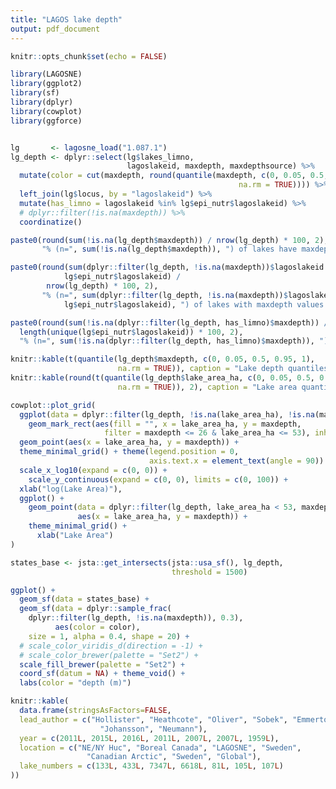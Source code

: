 ```yaml
---
title: "LAGOS lake depth"
output: pdf_document
---
```


```r
knitr::opts_chunk$set(echo = FALSE)
```

```r
library(LAGOSNE)
library(ggplot2)
library(sf)
library(dplyr)
library(cowplot)
library(ggforce)


lg       <- lagosne_load("1.087.1")
lg_depth <- dplyr::select(lg$lakes_limno, 
                          lagoslakeid, maxdepth, maxdepthsource) %>% 
  mutate(color = cut(maxdepth, round(quantile(maxdepth, c(0, 0.05, 0.5, 0.95, 1), 
                                                   na.rm = TRUE)))) %>% 
  left_join(lg$locus, by = "lagoslakeid") %>%
  mutate(has_limno = lagoslakeid %in% lg$epi_nutr$lagoslakeid) %>%
  # dplyr::filter(!is.na(maxdepth)) %>%
  coordinatize()
```

```r
paste0(round(sum(!is.na(lg_depth$maxdepth)) / nrow(lg_depth) * 100, 2),
       "% (n=", sum(!is.na(lg_depth$maxdepth)), ") of lakes have maxdepth values.")

paste0(round(sum(dplyr::filter(lg_depth, !is.na(maxdepth))$lagoslakeid %in% 
            lg$epi_nutr$lagoslakeid) / 
        nrow(lg_depth) * 100, 2), 
       "% (n=", sum(dplyr::filter(lg_depth, !is.na(maxdepth))$lagoslakeid %in% 
            lg$epi_nutr$lagoslakeid), ") of lakes with maxdepth values have limno data.")

paste0(round(sum(!is.na(dplyr::filter(lg_depth, has_limno)$maxdepth)) / 
  length(unique(lg$epi_nutr$lagoslakeid)) * 100, 2), 
  "% (n=", sum(!is.na(dplyr::filter(lg_depth, has_limno)$maxdepth)), ") of lakes with limno data have maxdepth values.")
```

```r
knitr::kable(t(quantile(lg_depth$maxdepth, c(0, 0.05, 0.5, 0.95, 1), 
                        na.rm = TRUE)), caption = "Lake depth quantiles")
knitr::kable(round(t(quantile(lg_depth$lake_area_ha, c(0, 0.05, 0.5, 0.95, 1), 
                        na.rm = TRUE)), 2), caption = "Lake area quantiles")

cowplot::plot_grid(
  ggplot(data = dplyr::filter(lg_depth, !is.na(lake_area_ha), !is.na(maxdepth))) + 
    geom_mark_rect(aes(fill = "", x = lake_area_ha, y = maxdepth,
                     filter = maxdepth <= 26 & lake_area_ha <= 53), inherit.aes = FALSE) +
  geom_point(aes(x = lake_area_ha, y = maxdepth)) +
  theme_minimal_grid() + theme(legend.position = 0, 
                               axis.text.x = element_text(angle = 90)) +
  scale_x_log10(expand = c(0, 0)) + 
    scale_y_continuous(expand = c(0, 0), limits = c(0, 100)) +
  xlab("log(Lake Area)"), 
  ggplot() + 
    geom_point(data = dplyr::filter(lg_depth, lake_area_ha < 53, maxdepth < 26), 
               aes(x = lake_area_ha, y = maxdepth)) +
    theme_minimal_grid() + 
      xlab("Lake Area")
)

```

```r
states_base <- jsta::get_intersects(jsta::usa_sf(), lg_depth, 
                                    threshold = 1500)

ggplot() + 
  geom_sf(data = states_base) +
  geom_sf(data = dplyr::sample_frac(
    dplyr::filter(lg_depth, !is.na(maxdepth)), 0.3), 
          aes(color = color), 
    size = 1, alpha = 0.4, shape = 20) +
  # scale_color_viridis_d(direction = -1) +
  # scale_color_brewer(palette = "Set2") +
  scale_fill_brewer(palette = "Set2") +
  coord_sf(datum = NA) + theme_void() +
  labs(color = "depth (m)")
```

```r
knitr::kable(
  data.frame(stringsAsFactors=FALSE,
  lead_author = c("Hollister", "Heathcote", "Oliver", "Sobek", "Emmerton",
                    "Johansson", "Neumann"),
  year = c(2011L, 2015L, 2016L, 2011L, 2007L, 2007L, 1959L),
  location = c("NE/NY Huc", "Boreal Canada", "LAGOSNE", "Sweden",
                 "Canadian Arctic", "Sweden", "Global"),
  lake_numbers = c(133L, 433L, 7347L, 6618L, 81L, 105L, 107L)
))

```
